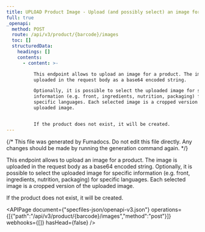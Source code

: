 ```yaml
---
title: UPLOAD Product Image - Upload (and possibly select) an image for a product
full: true
_openapi:
  method: POST
  route: /api/v3/product/{barcode}/images
  toc: []
  structuredData:
    headings: []
    contents:
      - content: >-

          This endpoint allows to upload an image for a product. The image is
          uploaded in the request body as a base64 encoded string.

          Optionally, it is possible to select the uploaded image for specific
          information (e.g. front, ingredients, nutrition, packaging) for
          specific languages. Each selected image is a cropped version of the
          uploaded image.


          If the product does not exist, it will be created.
---
```


{/* This file was generated by Fumadocs. Do not edit this file directly. Any changes should be made by running the generation command again. */}


This endpoint allows to upload an image for a product. The image is uploaded in the request body as a base64 encoded string.
Optionally, it is possible to select the uploaded image for specific information (e.g. front, ingredients, nutrition, packaging) for specific languages. Each selected image is a cropped version of the uploaded image.

If the product does not exist, it will be created.

<APIPage document={"specfiles-json/openapi-v3.json"} operations={[{"path":"/api/v3/product/{barcode}/images","method":"post"}]} webhooks={[]} hasHead={false} />